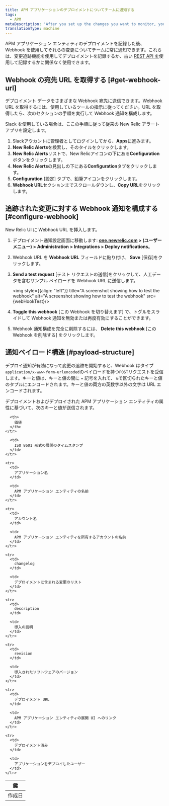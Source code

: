 ```yaml
---
title: APM アプリケーションのデプロイメントについてチームに通知する
tags:
  - APM
metaDescription: 'After you set up the changes you want to monitor, you can use a webhook to notify your colleagues about the impacts of those changes.'
translationType: machine
---
```



APM アプリケーション エンティティのデプロイメントを記録した後、Webhook を使用してそれらの変更についてチームに常に通知できます。これらは、変更追跡機能を使用してデプロイメントを記録するか、古い [REST API を](/docs/apm/apm-ui-pages/events/record-deployments/#api-instructions)使用して記録するかに関係なく使用できます。

## Webhook の宛先 URL を取得する [#get-webhook-url]

デプロイメント データをさまざまな Webhook 宛先に送信できます。Webhook URL を取得するには、使用しているツールの指示に従ってください。URL を取得したら、次のセクションの手順を実行して Webhook 通知を構成します。

Slack を使用している場合は、ここの手順に従って従来の New Relic アラート アプリを設定します。

1. Slackアウカントに管理者としてログインしてから、**Apps**に進みます。
2. **New Relic Alerts**を検索し、そのタイルをクリックします。
3. **New Relic Alerts**リストで、New Relicアイコンの下にある**Configuration**ボタンをクリックします。
4. **New Relic Alerts**の見出しの下にある**Configuration**タブをクリックします。
5. **Configuration** \[設定] タブで、鉛筆アイコンをクリックします。
6. **Webhook URL**セクションまでスクロールダウンし、**Copy URL**をクリックします。

## 追跡された変更に対する Webhook 通知を構成する [#configure-webhook]

New Relic UI に Webhook URL を挿入します。

1. デプロイメント通知設定画面に移動します: **[one.newrelic.com](https://one.newrelic.com/) > (ユーザーメニュー) > Administration > Integrations > Deploy notifications**。

2. Webhook URL を **Webhook URL** フィールドに貼り付け、 **Save** \[保存]をクリックします。

3. **Send a test request** \[テスト リクエストの送信]をクリックして、人工データを含むサンプル ペイロードを Webhook URL に送信します。

   <img style={{align: "left"}} title="A screenshot showing how to test the webhook" alt="A screenshot showing how to test the webhook" src={webHookTest}/>

4. **Toggle this webhook** \[この Webhook を切り替えます] で、トグルをスライドして Webhook 通知を無効または再度有効にすることができます。

5. Webhook 通知構成を完全に削除するには、 **Delete this webhook** \[この Webhook を削除する] をクリックします。

## 通知ペイロード構造 [#payload-structure]

デプロイ通知が有効になって変更の追跡を開始すると、Webhook はタイプ`application/x-www-form-urlencoded`のペイロードを持つ`POST`リクエストを受信します。キーと値は、キーと値の間に `=` 記号を入れて、 `&`で区切られたキーと値のタプルにエンコードされます。キーと値の両方の英数字以外の文字は URL エンコードされます。

デプロイメントおよびデプロイされた APM アプリケーション エンティティの属性に基づいて、次のキーと値が送信されます。

<table>
  <thead>
    <tr>
      <th>
        鍵
      </th>

      <th>
        価値
      </th>
    </tr>
  </thead>

  <tbody>
    <tr>
      <td>
        作成日
      </td>

      <td>
        ISO 8601 形式の展開のタイムスタンプ
      </td>
    </tr>

    <tr>
      <td>
        アプリケーション名
      </td>

      <td>
        APM アプリケーション エンティティの名前
      </td>
    </tr>

    <tr>
      <td>
        アカウント名
      </td>

      <td>
        APM アプリケーション エンティティを所有するアカウントの名前
      </td>
    </tr>

    <tr>
      <td>
        changelog
      </td>

      <td>
        デプロイメントに含まれる変更のリスト
      </td>
    </tr>

    <tr>
      <td>
        description
      </td>

      <td>
        導入の説明
      </td>
    </tr>

    <tr>
      <td>
        revision
      </td>

      <td>
        導入されたソフトウェアのバージョン
      </td>
    </tr>

    <tr>
      <td>
        デプロイメント URL
      </td>

      <td>
        APM アプリケーション エンティティの展開 UI へのリンク
      </td>
    </tr>

    <tr>
      <td>
        デプロイメント済み
      </td>

      <td>
        アプリケーションをデプロイしたユーザー
      </td>
    </tr>
  </tbody>
</table>